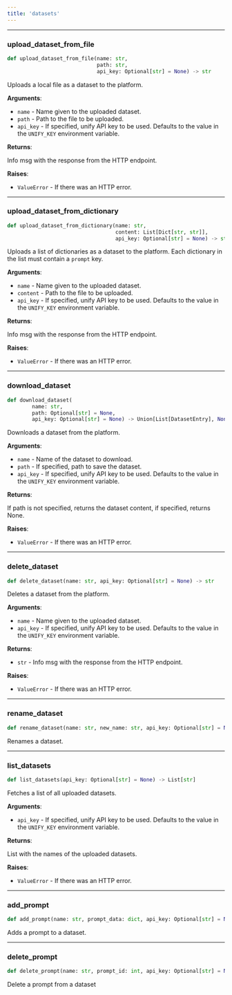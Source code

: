 ```yaml
---
title: 'datasets'
---
```


<a id="utils.datasets.upload_dataset_from_file"></a>

---

### upload\_dataset\_from\_file

```python
def upload_dataset_from_file(name: str,
                             path: str,
                             api_key: Optional[str] = None) -> str
```

Uploads a local file as a dataset to the platform.

**Arguments**:

- `name` - Name given to the uploaded dataset.
- `path` - Path to the file to be uploaded.
- `api_key` - If specified, unify API key to be used. Defaults to the value in the
  `UNIFY_KEY` environment variable.
  

**Returns**:

  Info msg with the response from the HTTP endpoint.

**Raises**:

- `ValueError` - If there was an HTTP error.

<a id="utils.datasets.upload_dataset_from_dictionary"></a>

---

### upload\_dataset\_from\_dictionary

```python
def upload_dataset_from_dictionary(name: str,
                                   content: List[Dict[str, str]],
                                   api_key: Optional[str] = None) -> str
```

Uploads a list of dictionaries as a dataset to the platform.
Each dictionary in the list must contain a `prompt` key.

**Arguments**:

- `name` - Name given to the uploaded dataset.
- `content` - Path to the file to be uploaded.
- `api_key` - If specified, unify API key to be used. Defaults to the value in the
  `UNIFY_KEY` environment variable.
  

**Returns**:

  Info msg with the response from the HTTP endpoint.

**Raises**:

- `ValueError` - If there was an HTTP error.

<a id="utils.datasets.download_dataset"></a>

---

### download\_dataset

```python
def download_dataset(
        name: str,
        path: Optional[str] = None,
        api_key: Optional[str] = None) -> Union[List[DatasetEntry], None]
```

Downloads a dataset from the platform.

**Arguments**:

- `name` - Name of the dataset to download.
- `path` - If specified, path to save the dataset.
- `api_key` - If specified, unify API key to be used. Defaults to the value in the
  `UNIFY_KEY` environment variable.
  

**Returns**:

  If path is not specified, returns the dataset content, if specified, returns
  None.

**Raises**:

- `ValueError` - If there was an HTTP error.

<a id="utils.datasets.delete_dataset"></a>

---

### delete\_dataset

```python
def delete_dataset(name: str, api_key: Optional[str] = None) -> str
```

Deletes a dataset from the platform.

**Arguments**:

- `name` - Name given to the uploaded dataset.
- `api_key` - If specified, unify API key to be used. Defaults to the value in the
  `UNIFY_KEY` environment variable.
  

**Returns**:

- `str` - Info msg with the response from the HTTP endpoint.

**Raises**:

- `ValueError` - If there was an HTTP error.

<a id="utils.datasets.rename_dataset"></a>

---

### rename\_dataset

```python
def rename_dataset(name: str, new_name: str, api_key: Optional[str] = None)
```

Renames a dataset.

<a id="utils.datasets.list_datasets"></a>

---

### list\_datasets

```python
def list_datasets(api_key: Optional[str] = None) -> List[str]
```

Fetches a list of all uploaded datasets.

**Arguments**:

- `api_key` - If specified, unify API key to be used. Defaults to the value in the
  `UNIFY_KEY` environment variable.
  

**Returns**:

  List with the names of the uploaded datasets.

**Raises**:

- `ValueError` - If there was an HTTP error.

<a id="utils.datasets.add_prompt"></a>

---

### add\_prompt

```python
def add_prompt(name: str, prompt_data: dict, api_key: Optional[str] = None)
```

Adds a prompt to a dataset.

<a id="utils.datasets.delete_prompt"></a>

---

### delete\_prompt

```python
def delete_prompt(name: str, prompt_id: int, api_key: Optional[str] = None)
```

Delete a prompt from a dataset

<a id="utils.logging"></a>

